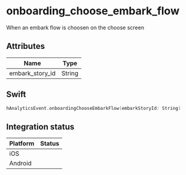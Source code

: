 
# onboarding_choose_embark_flow
When an embark flow is choosen on the choose screen

## Attributes

| Name      | Type |
| ----------- | ----------- |
| embark_story_id      | String       |

## Swift

```swift
hAnalyticsEvent.onboardingChooseEmbarkFlow(embarkStoryId: String)
```

## Integration status

| Platform      | Status |
| ----------- | ----------- |
| iOS      | <GithubStatus query="hAnalyticsEvent.onboardingChooseEmbarkFlow in:file repo:HedvigInsurance/Ugglan" />       |
| Android      | <GithubStatus query="hAnalyticsEvent.Companion.onboardingChooseEmbarkFlow in:file repo:HedvigInsurance/Android" />       |